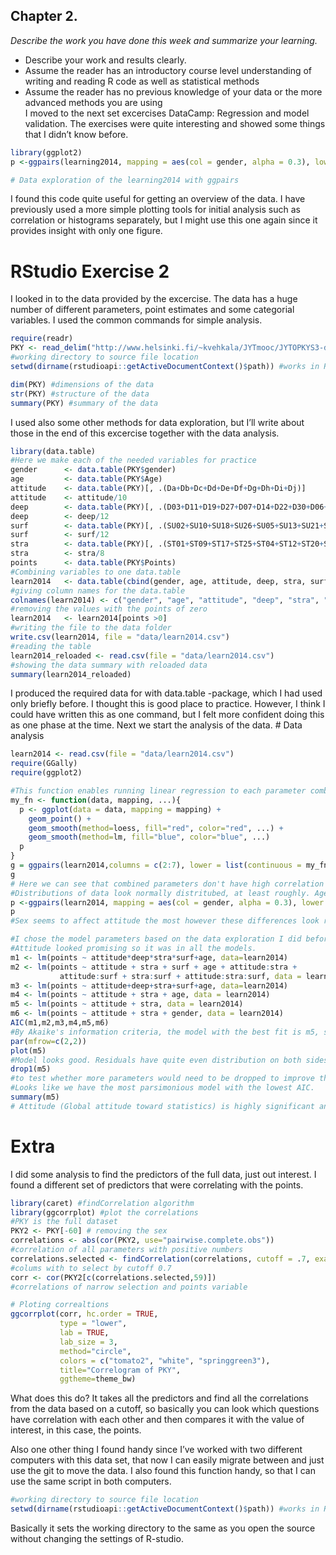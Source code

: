 ## Chapter 2.

*Describe the work you have done this week and summarize your learning.*

- Describe your work and results clearly. 
- Assume the reader has an introductory course level understanding of writing and reading R code as well as statistical methods
- Assume the reader has no previous knowledge of your data or the more advanced methods you are using  
I moved to the next set excercises DataCamp: Regression and model validation. The exercises were quite interesting and showed some things that I didn't know before.

```r
library(ggplot2)
p <-ggpairs(learning2014, mapping = aes(col = gender, alpha = 0.3), lower = list(combo = wrap("facethist", bins = 20)))

# Data exploration of the learning2014 with ggpairs
```
I found this code quite useful for getting an overview of the data. I have previously used a more simple plotting tools for initial analysis such as correlation or histograms separately, but I might use this one again since it provides insight with only one figure.


# RStudio Exercise 2

I looked in to the data provided by the excercise. The data has a huge number of different parameters, point estimates and some categorial variables. I used the common commands for simple analysis.

```r
require(readr)
PKY <- read_delim("http://www.helsinki.fi/~kvehkala/JYTmooc/JYTOPKYS3-data.txt", "\t", escape_double = FALSE, trim_ws = TRUE)
#working directory to source file location
setwd(dirname(rstudioapi::getActiveDocumentContext()$path)) #works in Rstudio only

dim(PKY) #dimensions of the data
str(PKY) #structure of the data
summary(PKY) #summary of the data
```
I used also some other methods for data exploration, but I'll write about those in the end of this excercise together with the data analysis.

```r
library(data.table)
#Here we make each of the needed variables for practice
gender      <- data.table(PKY$gender)
age         <- data.table(PKY$Age)
attitude    <- data.table(PKY)[, .(Da+Db+Dc+Dd+De+Df+Dg+Dh+Di+Dj)]
attitude    <- attitude/10
deep        <- data.table(PKY)[, .(D03+D11+D19+D27+D07+D14+D22+D30+D06+D15+D23+D31)]
deep        <- deep/12
surf        <- data.table(PKY)[, .(SU02+SU10+SU18+SU26+SU05+SU13+SU21+SU29+SU08+SU16+SU24+SU32)]
surf        <- surf/12
stra        <- data.table(PKY)[, .(ST01+ST09+ST17+ST25+ST04+ST12+ST20+ST28)]
stra        <- stra/8
points      <- data.table(PKY$Points)
#Combining variables to one data.table
learn2014   <- data.table(cbind(gender, age, attitude, deep, stra, surf, points))
#giving column names for the data.table
colnames(learn2014) <- c("gender", "age", "attitude", "deep", "stra", "surf", "points")
#removing the values with the points of zero
learn2014   <- learn2014[points >0]
#writing the file to the data folder
write.csv(learn2014, file = "data/learn2014.csv")
#reading the table
learn2014_reloaded <- read.csv(file = "data/learn2014.csv")
#showing the data summary with reloaded data
summary(learn2014_reloaded)
```
I produced the required data for with data.table -package, which I had used only briefly before. I thought this is good place to practice. However, I think I could have written this as one command, but I felt more confident doing this as one phase at the time. Next we start the analysis of the data.
# Data analysis

```r
learn2014 <- read.csv(file = "data/learn2014.csv")
require(GGally)
require(ggplot2)

#This function enables running linear regression to each parameter combination and comparison with loess (locally weighted scatterplot smoothing) to observe non-linear relationships between parameters, and their correlation for ggplot2 and GGally packages.
my_fn <- function(data, mapping, ...){
  p <- ggplot(data = data, mapping = mapping) +
    geom_point() +
    geom_smooth(method=loess, fill="red", color="red", ...) +
    geom_smooth(method=lm, fill="blue", color="blue", ...)
  p
}
g = ggpairs(learn2014,columns = c(2:7), lower = list(continuous = my_fn))
g
# Here we can see that combined parameters don't have high correlation between each other, and parameters compared to points, show linear positive relationship other than age and surf. Sex is excluded in this picture.
#Distributions of data look normally distritubed, at least roughly. Age is not normally distributed, perhaps it could be poisson distribution.
p <-ggpairs(learn2014, mapping = aes(col = gender, alpha = 0.3), lower = list(combo = wrap("facethist", bins = 20)))
p
#Sex seems to affect attitude the most however these differences look rather small.

#I chose the model parameters based on the data exploration I did before.
#Attitude looked promising so it was in all the models.
m1 <- lm(points ~ attitude*deep*stra*surf+age, data=learn2014)
m2 <- lm(points ~ attitude + stra + surf + age + attitude:stra + 
           attitude:surf + stra:surf + attitude:stra:surf, data = learn2014)
m3 <- lm(points ~ attitude+deep+stra+surf+age, data=learn2014)
m4 <- lm(points ~ attitude + stra + age, data = learn2014)
m5 <- lm(points ~ attitude + stra, data = learn2014)
m6 <- lm(points ~ attitude + stra + gender, data = learn2014)
AIC(m1,m2,m3,m4,m5,m6)
#By Akaike's information criteria, the model with the best fit is m5, since it is also most parsimonius.
par(mfrow=c(2,2))
plot(m5)
#Model looks good. Residuals have quite even distribution on both sides of zero and there are only few outliers. The included parameters probably fulfil the normality asumption and are good predictor combination, since their correlation was low with each other (<0.06).
drop1(m5)
#to test whether more parameters would need to be dropped to improve the model.
#Looks like we have the most parsimonious model with the lowest AIC.
summary(m5)
# Attitude (Global attitude toward statistics) is highly significant and stra (Organized Studying and Time management) is border case with p > 0.09. Model explains only 20 % of variation of the data. Perhaps further data wrangling might be in order or using better models.

```
# Extra
I did some analysis to find the predictors of the full data, just out interest. I found a different set of predictors that were correlating with the points. 

```r
library(caret) #findCorrelation algorithm
library(ggcorrplot) #plot the correlations
#PKY is the full dataset
PKY2 <- PKY[-60] # removing the sex
correlations <- abs(cor(PKY2, use="pairwise.complete.obs"))
#correlation of all parameters with positive numbers
correlations.selected <- findCorrelation(correlations, cutoff = .7, exact = TRUE)
#colums with to select by cutoff 0.7
corr <- cor(PKY2[c(correlations.selected,59)])
#correlations of narrow selection and points variable

# Ploting correaltions
ggcorrplot(corr, hc.order = TRUE, 
           type = "lower", 
           lab = TRUE, 
           lab_size = 3, 
           method="circle", 
           colors = c("tomato2", "white", "springgreen3"), 
           title="Correlogram of PKY", 
           ggtheme=theme_bw)

```
What does this do? It takes all the predictors and find all the correlations from the data based on a cutoff, so basically you can look which questions have correlation with each other and then compares it with the value of interest, in this case, the points.

Also one other thing I found handy since I've worked with two different computers with this data set, that now I can easily migrate between and just use the git to move the data. I also found this function handy, so that I can use the same script in both computers.

```r
#working directory to source file location
setwd(dirname(rstudioapi::getActiveDocumentContext()$path)) #works in Rstudio only
```
Basically it sets the working directory to the same as you open the source without changing the settings of R-studio.





